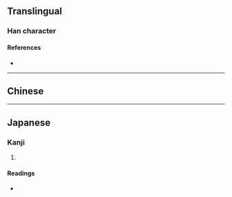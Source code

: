 {{also|畝}}
{{character info/new}}
==Translingual==

===Han character===
{{Han char|rn=102|rad=田|as=04|sn=9|four=|canj=YWO|ids=⿰亩人}}

====References====
* {{Han ref|kx=0760.341|dkj=49331|hdz=42534.090|uh=7552|ud=30034}}

----

==Chinese==
{{zh-see|畝}}

----

==Japanese==

===Kanji===
{{ja-kanji|grade=|rs=田04}}

# {{defn|lang=ja|sort=田04}}

====Readings====
* {{ja-readings|on=[[ほ]] (ho), [[ぼう]] (bō), [[も]] (mo)|kun=[[せ]] (se), [[うね]] (une)|nanori=}}